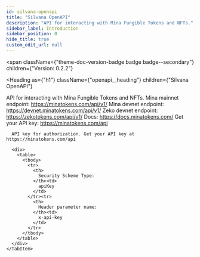```yaml
---
id: silvana-openapi
title: "Silvana OpenAPI"
description: "API for interacting with Mina Fungible Tokens and NFTs."
sidebar_label: Introduction
sidebar_position: 0
hide_title: true
custom_edit_url: null
---
```



<span
  className={"theme-doc-version-badge badge badge--secondary"}
  children={"Version: 0.2.2"}
>
</span>

<Heading
  as={"h1"}
  className={"openapi__heading"}
  children={"Silvana OpenAPI"}
>
</Heading>



API for interacting with Mina Fungible Tokens and NFTs.
Mina mainnet endpoint: https://minatokens.com/api/v1/
Mina devnet endpoint: https://devnet.minatokens.com/api/v1/
Zeko devnet endpoint: https://zekotokens.com/api/v1/
Docs: https://docs.minatokens.com/
Get your API key: https://minatokens.com/api


<div
  style={{"marginBottom":"2rem"}}
>
  <Heading
    id={"authentication"}
    as={"h2"}
    className={"openapi-tabs__heading"}
    children={"Authentication"}
  >
  </Heading><SchemaTabs
    className={"openapi-tabs__security-schemes"}
  >
    <TabItem
      label={"API Key: ApiKeyAuth"}
      value={"ApiKeyAuth"}
    >
      
      
      API key for authorization. Get your API key at https://minatokens.com/api
      
      <div>
        <table>
          <tbody>
            <tr>
              <th>
                Security Scheme Type:
              </th><td>
                apiKey
              </td>
            </tr><tr>
              <th>
                Header parameter name:
              </th><td>
                x-api-key
              </td>
            </tr>
          </tbody>
        </table>
      </div>
    </TabItem>
  </SchemaTabs>
</div>
      